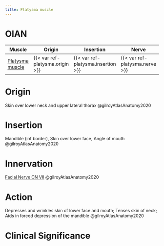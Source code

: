 ```yaml
---
title: Platysma muscle
---
```


# OIAN

| Muscle  | Origin | Insertion | Nerve | Action |
|------|--------|-------|----------|--------|
| [Platysma muscle]({{< var ref-platysma.path >}}) | {{< var ref-platysma.origin >}} | {{< var ref-platysma.insertion >}} | {{< var ref-platysma.nerve >}} | {{< var ref-platysma.action >}} |

# Origin
Skin over lower neck and upper lateral thorax @gilroyAtlasAnatomy2020

# Insertion
Mandible (inf border), Skin over lower face, Angle of mouth @gilroyAtlasAnatomy2020

# Innervation

[Facial Nerve CN VII]({{< var ref-cn7.path >}}) @gilroyAtlasAnatomy2020

# Action
Depresses and wrinkles skin of lower face and mouth; Tenses skin of neck; Aids in forced depression of the mandible @gilroyAtlasAnatomy2020

# Clinical Significance